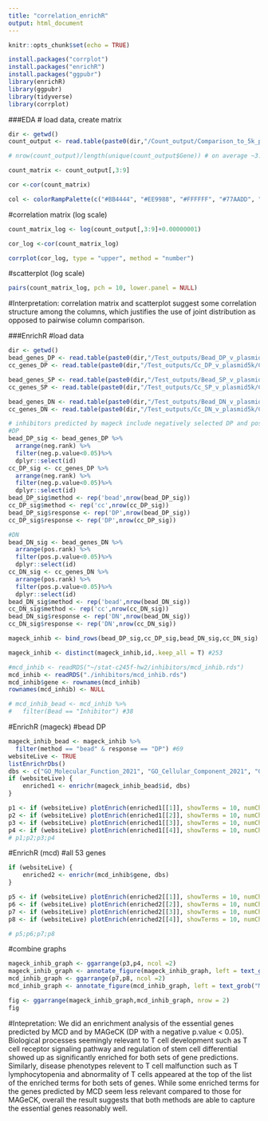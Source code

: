 ```yaml
---
title: "correlation_enrichR"
output: html_document
---
```


```r
knitr::opts_chunk$set(echo = TRUE)
```

```r
install.packages("corrplot")
install.packages("enrichR")
install.packages("ggpubr")
library(enrichR)
library(ggpubr)
library(tidyverse)
library(corrplot)
```

###EDA
# load data, create matrix
```r
dir <- getwd()
count_output <- read.table(paste0(dir,"/Count_output/Comparison_to_5k_plasmid.count.txt"), header = T)

# nrow(count_output)/length(unique(count_output$Gene)) # on average ~3.7 sgRNA per gene

count_matrix <- count_output[,3:9]

cor <-cor(count_matrix)

col <- colorRampPalette(c("#BB4444", "#EE9988", "#FFFFFF", "#77AADD", "#4477AA"))
```

<!-- #correlation matrix (original scale) -->
<!-- ```{r} -->
<!-- corrplot(cor, type = "upper", method = "number") -->
<!-- ``` -->

#correlation matrix (log scale)
```r
count_matrix_log <- log(count_output[,3:9]+0.00000001)

cor_log <-cor(count_matrix_log)

corrplot(cor_log, type = "upper", method = "number")
```

<!-- #scatterplot (original scale) -->
<!-- ```{r} -->
<!-- pairs(count_matrix, pch = 10, lower.panel = NULL) -->
<!-- ``` -->

#scatterplot (log scale)
```r
pairs(count_matrix_log, pch = 10, lower.panel = NULL)
```

#Interpretation: correlation matrix and scatterplot suggest some correlation structure among the columns, which justifies the use of joint distribution as opposed to pairwise column comparison.

###EnrichR
#load data
```r
dir <- getwd()
bead_genes_DP <- read.table(paste0(dir,"/Test_outputs/Bead_DP_v_plasmid5k/Comparison_BeadDP_to_5k_plasmid_output.gene_summary.txt"), header = T)
cc_genes_DP <- read.table(paste0(dir,"/Test_outputs/Cc_DP_v_plasmid5k/Comparison_CcDP_to_5k_plasmid_output.gene_summary.txt"), header = T)

bead_genes_SP <- read.table(paste0(dir,"/Test_outputs/Bead_SP_v_plasmid5k/Comparison_BeadSP_to_5k_plasmid_output.gene_summary.txt"), header = T)
cc_genes_SP <- read.table(paste0(dir,"/Test_outputs/Cc_SP_v_plasmid5k/Comparison_CcSP_to_5k_plasmid_output.gene_summary.txt"), header = T)

bead_genes_DN <- read.table(paste0(dir,"/Test_outputs/Bead_DN_v_plasmid5k/Comparison_BeadDN_to_5k_plasmid_output.gene_summary.txt"), header = T)
cc_genes_DN <- read.table(paste0(dir,"/Test_outputs/Cc_DN_v_plasmid5k/Comparison_CcDN_to_5k_plasmid_output.gene_summary.txt"), header = T)
```

```r
# inhibitors predicted by mageck include negatively selected DP and positively selected DN
#DP
bead_DP_sig <- bead_genes_DP %>% 
  arrange(neg.rank) %>%
  filter(neg.p.value<0.05)%>%
  dplyr::select(id)
cc_DP_sig <- cc_genes_DP %>% 
  arrange(neg.rank) %>%
  filter(neg.p.value<0.05)%>%
  dplyr::select(id)
bead_DP_sig$method <- rep('bead',nrow(bead_DP_sig))
cc_DP_sig$method <- rep('cc',nrow(cc_DP_sig))
bead_DP_sig$response <- rep('DP',nrow(bead_DP_sig))
cc_DP_sig$response <- rep('DP',nrow(cc_DP_sig))

#DN
bead_DN_sig <- bead_genes_DN %>% 
  arrange(pos.rank) %>%
  filter(pos.p.value<0.05)%>%
  dplyr::select(id)
cc_DN_sig <- cc_genes_DN %>% 
  arrange(pos.rank) %>%
  filter(pos.p.value<0.05)%>%
  dplyr::select(id)
bead_DN_sig$method <- rep('bead',nrow(bead_DN_sig))
cc_DN_sig$method <- rep('cc',nrow(cc_DN_sig))
bead_DN_sig$response <- rep('DN',nrow(bead_DN_sig))
cc_DN_sig$response <- rep('DN',nrow(cc_DN_sig))

mageck_inhib <- bind_rows(bead_DP_sig,cc_DP_sig,bead_DN_sig,cc_DN_sig)

mageck_inhib <- distinct(mageck_inhib,id,.keep_all = T) #253
```

```r
#mcd_inhib <- readRDS("~/stat-c245f-hw2/inhibitors/mcd_inhib.rds")
mcd_inhib <- readRDS("./inhibitors/mcd_inhib.rds")
mcd_inhib$gene <- rownames(mcd_inhib)
rownames(mcd_inhib) <- NULL

# mcd_inhib_bead <- mcd_inhib %>%
#   filter(Bead == "Inhibitor") #38
```

#EnrichR (mageck)
#bead DP
```r
mageck_inhib_bead <- mageck_inhib %>%
  filter(method == "bead" & response == "DP") #69
websiteLive <- TRUE
listEnrichrDbs()
dbs <- c("GO_Molecular_Function_2021", "GO_Cellular_Component_2021", "GO_Biological_Process_2021", "Human_Phenotype_Ontology")
if (websiteLive) {
    enriched1 <- enrichr(mageck_inhib_bead$id, dbs)
}

p1 <- if (websiteLive) plotEnrich(enriched1[[1]], showTerms = 10, numChar = 40, y = "Count", orderBy = "P.value", title = "GO_Molecular_Function")
p2 <- if (websiteLive) plotEnrich(enriched1[[2]], showTerms = 10, numChar = 40, y = "Count", orderBy = "P.value", title = "GO_Cellular_Component")
p3 <- if (websiteLive) plotEnrich(enriched1[[3]], showTerms = 10, numChar = 40, y = "Count", orderBy = "P.value", title = "GO_Biological_Process")
p4 <- if (websiteLive) plotEnrich(enriched1[[4]], showTerms = 10, numChar = 40, y = "Count", orderBy = "P.value", title = "Human_Phenotype_Ontology (Bead)")
# p1;p2;p3;p4
```

#EnrichR (mcd)
#all 53 genes
```r
if (websiteLive) {
    enriched2 <- enrichr(mcd_inhib$gene, dbs)
}

p5 <- if (websiteLive) plotEnrich(enriched2[[1]], showTerms = 10, numChar = 40, y = "Count", orderBy = "P.value", title = "GO_Molecular_Function")
p6 <- if (websiteLive) plotEnrich(enriched2[[2]], showTerms = 10, numChar = 40, y = "Count", orderBy = "P.value", title = "GO_Cellular_Component")
p7 <- if (websiteLive) plotEnrich(enriched2[[3]], showTerms = 10, numChar = 40, y = "Count", orderBy = "P.value", title = "GO_Biological_Process")
p8 <- if (websiteLive) plotEnrich(enriched2[[4]], showTerms = 10, numChar = 40, y = "Count", orderBy = "P.value", title = "Human_Phenotype_Ontology")

# p5;p6;p7;p8
```

#combine graphs
```r
mageck_inhib_graph <- ggarrange(p3,p4, ncol =2)
mageck_inhib_graph <- annotate_figure(mageck_inhib_graph, left = text_grob("MAGeCK", rot = 90))
mcd_inhib_graph <- ggarrange(p7,p8, ncol =2)
mcd_inhib_graph <- annotate_figure(mcd_inhib_graph, left = text_grob("MCD", rot = 90))

fig <- ggarrange(mageck_inhib_graph,mcd_inhib_graph, nrow = 2)
fig
```

#Intepretation: We did an enrichment analysis of the essential genes predicted by MCD and by MAGeCK (DP with a negative p.value <  0.05). Biological processes seemingly relevant to T cell development such as T cell receptor signaling pathway and regulation of stem cell differential showed up as significantly enriched for both sets of gene predictions. Similarly, disease phenotypes relevent to T cell malfunction such as T lymphocytopenia and abnormality of T cells appeared at the top of the list of the enriched terms for both sets of genes. While some enriched terms for the genes predicted by MCD seem less relevant compared to those for MAGeCK, overall the result suggests that both methods are able to capture the essential genes reasonably well. 